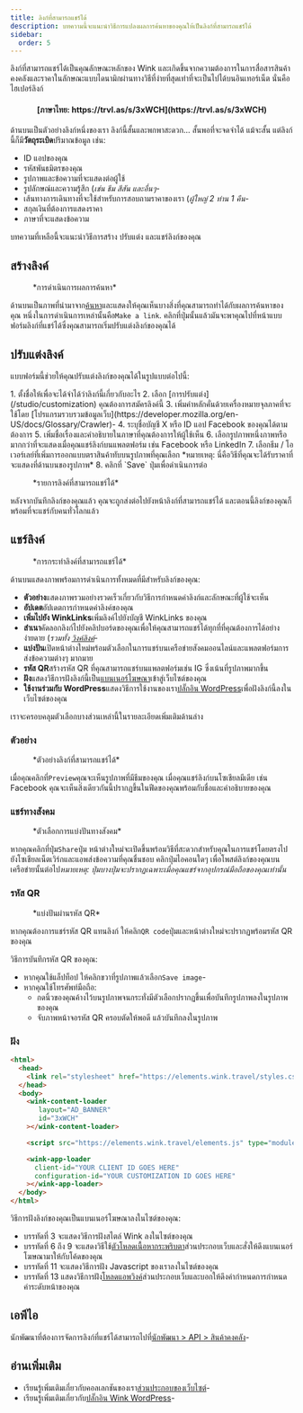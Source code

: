 ```yaml
---
title: ลิงก์ที่สามารถแชร์ได้
description: บทความนี้จะแนะนำวิธีการแปลงผลการค้นหาของคุณให้เป็นลิงก์ที่สามารถแชร์ได้
sidebar:
  order: 5
---
```


ลิงก์ที่สามารถแชร์ได้เป็นคุณลักษณะหลักของ Wink และเกิดขึ้นจากความต้องการในการสื่อสารสินค้าคงคลังและราคาในลักษณะแบบไดนามิกผ่านทางวิธีที่ง่ายที่สุดเท่าที่จะเป็นไปได้บนอินเทอร์เน็ต นั่นคือไฮเปอร์ลิงก์

<h4 align="center">[ภาษาไทย: https://trvl.as/s/3xWCH](https://trvl.as/s/3xWCH)</h4>


ด้านบนเป็นตัวอย่างลิงก์หนึ่งของเรา ลิงก์นี้สั้นและพกพาสะดวก... สั้นพอที่จะจดจำได้ แม้จะสั้น แต่ลิงก์นี้ก็มี**วัตถุระเบิด**ปริมาณข้อมูล เช่น:

* ID แอปของคุณ
* รหัสพันธมิตรของคุณ
* รูปภาพและข้อความที่จะแสดงต่อผู้ใช้
* รูปลักษณ์และความรู้สึก (*เช่น ธีม สีสัน และอื่นๆ*-
* เส้นทางการเดินทางที่จะใช้สำหรับการสอบถามราคาของเรา (*ผู้ใหญ่ 2 ท่าน 1 คืน*-
* สกุลเงินที่ต้องการแสดงราคา
* ภาษาที่จะแสดงข้อความ

บทความที่เหลือนี้จะแนะนำวิธีการสร้าง ปรับแต่ง และแชร์ลิงก์ของคุณ

## สร้างลิงค์

<figure>
  <CloudinaryImage width="350" height="238" resize="scale" quality="best" alt="การกระทำ" src="academy/inventory-actions" errorImage="noimage_opaque_nyrtl0.png" />

  <figcaption>*การดำเนินการผลการค้นหา*</figcaption>
</figure>


ด้านบนเป็นภาพที่นำมาจาก[ค้นหา](/studio/search)และแสดงให้คุณเห็นบางสิ่งที่คุณสามารถทำได้กับผลการค้นหาของคุณ หนึ่งในการดำเนินการเหล่านั้นคือ`Make a link`.
คลิกที่ปุ่มนั้นแล้วมันจะพาคุณไปที่หน้าแบบฟอร์มลิงก์ที่แชร์ได้ซึ่งคุณสามารถเริ่มปรับแต่งลิงก์ของคุณได้

## ปรับแต่งลิงค์

แบบฟอร์มนี้ช่วยให้คุณปรับแต่งลิงก์ของคุณได้ในรูปแบบต่อไปนี้:

<Steps>
  1. ตั้งชื่อให้เพื่อจะได้จำได้ว่าลิงก์นี้เกี่ยวกับอะไร
  2. เลือก [การปรับแต่ง](/studio/customization) คุณต้องการสมัครลิงค์นี้
  3. เพิ่มคำหลักคั่นด้วยเครื่องหมายจุลภาคที่จะใช้โดย [โปรแกรมรวบรวมข้อมูลเว็บ](https://developer.mozilla.org/en-US/docs/Glossary/Crawler)-
  4. ระบุชื่อบัญชี X หรือ ID แอป Facebook ของคุณได้ตามต้องการ
  5. เพิ่มชื่อเรื่องและคำอธิบายในภาษาที่คุณต้องการให้ผู้ใช้เห็น
  6. เลือกรูปภาพหนึ่งภาพหรือมากกว่าที่จะแสดงเมื่อคุณแชร์ลิงก์บนแพลตฟอร์ม เช่น Facebook หรือ LinkedIn
  7. เลือกธีม / โอเวอร์เลย์ที่เพิ่มการออกแบบตราสินค้าทับบนรูปภาพที่คุณเลือก *หมายเหตุ: นี่คือวิธีที่คุณจะได้รับราคาที่จะแสดงที่ด้านบนของรูปภาพ*
  8. คลิกที่ `Save` ปุ่มเพื่อดำเนินการต่อ
</Steps>


<figure>
  <CloudinaryImage width="350" height="641" resize="scale" quality="best" alt="ลิงค์ที่สามารถแชร์ได้" src="academy/shareable-link" errorImage="noimage_opaque_nyrtl0.png" />

  <figcaption>*รายการลิงค์ที่สามารถแชร์ได้*</figcaption>
</figure>


หลังจากบันทึกลิงก์ของคุณแล้ว คุณจะถูกส่งต่อไปยังหน้าลิงก์ที่สามารถแชร์ได้ และตอนนี้ลิงก์ของคุณก็พร้อมที่จะแชร์กับคนทั่วโลกแล้ว

## แชร์ลิงค์

<figure>
  <CloudinaryImage width="350" height="641" resize="scale" quality="best" alt="การกระทำ" src="academy/shareable-link-actions" errorImage="noimage_opaque_nyrtl0.png" />

  <figcaption>*การกระทำลิงค์ที่สามารถแชร์ได้*</figcaption>
</figure>


ด้านบนแสดงภาพพร้อมการดำเนินการทั้งหมดที่มีสำหรับลิงก์ของคุณ:

* **ตัวอย่าง**แสดงภาพรวมอย่างรวดเร็วเกี่ยวกับวิธีการกำหนดค่าลิงก์และลักษณะที่ผู้ใช้จะเห็น
* **อัปเดต**อัปเดตการกำหนดค่าลิงค์ของคุณ
* **เพิ่มไปยัง WinkLinks**เพิ่มลิงค์ไปยังบัญชี WinkLinks ของคุณ
* **สำเนา**คัดลอกลิงก์ไปยังคลิปบอร์ดของคุณเพื่อให้คุณสามารถแชร์ได้ทุกที่ที่คุณต้องการได้อย่างง่ายดาย (*รวมทั้ง [วิงค์ลิงค์](/link-manager/wink-links)*-
* **แบ่งปัน**เปิดหน้าต่างใหม่พร้อมตัวเลือกในการแชร์บนเครือข่ายสังคมออนไลน์และแพลตฟอร์มการส่งข้อความต่างๆ มากมาย
* **รหัส QR**สร้างรหัส QR ที่คุณสามารถแชร์บนแพลตฟอร์มเช่น IG ซึ่งเน้นที่รูปภาพมากขึ้น
* **ฝัง**แสดงวิธีการฝังลิงก์นี้เป็น[แบนเนอร์โฆษณา](/developers/web-components/#content-loader)เข้าสู่เว็บไซต์ของคุณ
* **ใช้งานร่วมกับ WordPress**แสดงวิธีการใช้งานของเรา[ปลั๊กอิน WordPress](/developers/wordpress)เพื่อฝังลิงก์นี้ลงในเว็บไซต์ของคุณ

เราจะครอบคลุมตัวเลือกบางส่วนเหล่านี้ในรายละเอียดเพิ่มเติมด้านล่าง

### ตัวอย่าง

<figure>
  <CloudinaryImage width="700" height="373" resize="scale" quality="best" alt="ตัวอย่าง" src="academy/shareable-link-preview" errorImage="noimage_opaque_nyrtl0.png" />

  <figcaption>*ตัวอย่างลิงก์ที่สามารถแชร์ได้*</figcaption>
</figure>


เมื่อคุณคลิกที่`Preview`คุณจะเห็นรูปภาพที่มีธีมของคุณ เมื่อคุณแชร์ลิงก์บนโซเชียลมีเดีย เช่น Facebook คุณจะเห็นสิ่งเดียวกันนี้ปรากฏขึ้นในฟีดของคุณพร้อมกับชื่อและคำอธิบายของคุณ

### แชร์ทางสังคม

<figure>
  <CloudinaryImage width="350" height="231" resize="scale" quality="best" alt="แชร์ทางสังคม" src="academy/shareable-link-share" errorImage="noimage_opaque_nyrtl0.png" />

  <figcaption>*ตัวเลือกการแบ่งปันทางสังคม*</figcaption>
</figure>


หากคุณคลิกที่ปุ่ม`Share`ปุ่ม หน้าต่างใหม่จะเปิดขึ้นพร้อมวิธีที่สะดวกสำหรับคุณในการแชร์โดยตรงไปยังโซเชียลเน็ตเวิร์กและแอพส่งข้อความที่คุณชื่นชอบ
คลิกปุ่มไอคอนใดๆ เพื่อโพสต์ลิงก์ของคุณบนเครือข่ายนั้นต่อไป*หมายเหตุ: ปุ่มบางปุ่มจะปรากฏเฉพาะเมื่อคุณแชร์จากอุปกรณ์มือถือของคุณเท่านั้น*

### รหัส QR

<figure>
  <CloudinaryImage width="350" height="440" resize="scale" quality="best" alt="แชร์ทางสังคม" src="academy/shareable-link-qr-code" errorImage="noimage_opaque_nyrtl0.png" />

  <figcaption>*แบ่งปันผ่านรหัส QR*</figcaption>
</figure>


หากคุณต้องการแชร์รหัส QR แทนลิงก์ ให้คลิก`QR code`ปุ่มและหน้าต่างใหม่จะปรากฏพร้อมรหัส QR ของคุณ

วิธีการบันทึกรหัส QR ของคุณ:

* หากคุณใช้แล็ปท็อป ให้คลิกขวาที่รูปภาพแล้วเลือก`Save image`-
* หากคุณใช้โทรศัพท์มือถือ:
  * กดนิ้วของคุณค้างไว้บนรูปภาพจนกระทั่งมีตัวเลือกปรากฏขึ้นเพื่อบันทึกรูปภาพลงในรูปภาพของคุณ
  * จับภาพหน้าจอรหัส QR ครอบตัดให้พอดี แล้วบันทึกลงในรูปภาพ

### ฝัง

```html {3, 6-9, 11, 13-16}
<html>
  <head>
    <link rel="stylesheet" href="https://elements.wink.travel/styles.css"></link>
  </head>
  <body>
    <wink-content-loader
       layout="AD_BANNER"
       id="3xWCH"
    ></wink-content-loader>

    <script src="https://elements.wink.travel/elements.js" type="module" defer></script>

    <wink-app-loader
      client-id="YOUR CLIENT ID GOES HERE"
      configuration-id="YOUR CUSTOMIZATION ID GOES HERE"
    ></wink-app-loader>
  </body>
</html>
```

วิธีการฝังลิงก์ของคุณเป็นแบนเนอร์โฆษณาลงในไซต์ของคุณ:

* บรรทัดที่ 3 จะแสดงวิธีการฝังสไตล์ Wink ลงในไซต์ของคุณ
* บรรทัดที่ 6 ถึง 9 จะแสดงวิธีใช้[ตัวโหลดเนื้อหากระพริบตา](/developers/web-components/#content-loader)ส่วนประกอบเว็บและสั่งให้ดึงแบนเนอร์โฆษณามาให้กับโค้ดของคุณ
* บรรทัดที่ 11 จะแสดงวิธีการฝัง Javascript ของเราลงในไซต์ของคุณ
* บรรทัดที่ 13 แสดงวิธีการฝัง[โหลดแอพวิงค์](/developers/web-components/#application-loader)ส่วนประกอบเว็บและบอกให้ดึงค่ากำหนดการกำหนดค่าระดับหน้าของคุณ

## เอพีไอ

นักพัฒนาที่ต้องการจัดการลิงก์ที่แชร์ได้สามารถไปที่[นักพัฒนา > API > สินค้าคงคลัง](/developers/apis/#inventory-api)-

## อ่านเพิ่มเติม

* เรียนรู้เพิ่มเติมเกี่ยวกับคอลเลกชันของเรา[ส่วนประกอบของเว็บไซต์](/developers/web-components)-
* เรียนรู้เพิ่มเติมเกี่ยวกับ[ปลั๊กอิน Wink WordPress](/developers/wordpress)-

